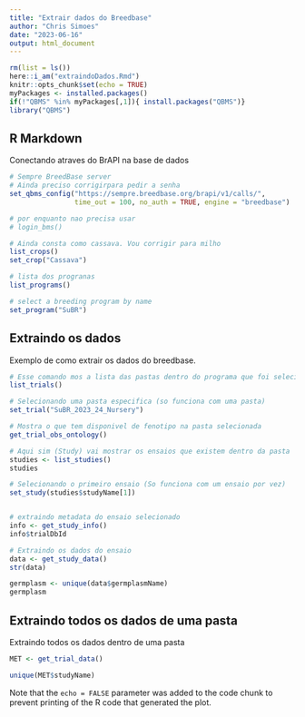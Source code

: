 ```yaml
---
title: "Extrair dados do Breedbase"
author: "Chris Simoes"
date: "2023-06-16"
output: html_document
---
```


```r
rm(list = ls())
here::i_am("extraindoDados.Rmd")
knitr::opts_chunk$set(echo = TRUE)
myPackages <- installed.packages()
if(!"QBMS" %in% myPackages[,1]){ install.packages("QBMS")}
library("QBMS")

```

## R Markdown

Conectando atraves do BrAPI na base de dados

```r
# Sempre BreedBase server
# Ainda preciso corrigirpara pedir a senha
set_qbms_config("https://sempre.breedbase.org/brapi/v1/calls/", 
                time_out = 100, no_auth = TRUE, engine = "breedbase")

# por enquanto nao precisa usar 
# login_bms()

# Ainda consta como cassava. Vou corrigir para milho
list_crops()
set_crop("Cassava")

# lista dos progranas
list_programs()

# select a breeding program by name
set_program("SuBR")
```

## Extraindo os dados

Exemplo de como extrair os dados do breedbase.

```r

# Esse comando mos a lista das pastas dentro do programa que foi selecionado
list_trials()

# Selecionando uma pasta especifica (so funciona com uma pasta)
set_trial("SuBR_2023_24_Nursery")

# Mostra o que tem disponivel de fenotipo na pasta selecionada
get_trial_obs_ontology()

# Aqui sim (Study) vai mostrar os ensaios que existem dentro da pasta
studies <- list_studies()
studies

# Selecionando o primeiro ensaio (So funciona com um ensaio por vez)
set_study(studies$studyName[1])


# extraindo metadata do ensaio selecionado
info <- get_study_info()
info$trialDbId

# Extraindo os dados do ensaio
data <- get_study_data()
str(data)

germplasm <- unique(data$germplasmName)
germplasm

```

## Extraindo todos os dados de uma pasta
Extraindo todos os dados dentro de uma pasta

```r

MET <- get_trial_data()

unique(MET$studyName)

```



Note that the `echo = FALSE` parameter was added to the code chunk to prevent printing of the R code that generated the plot.
